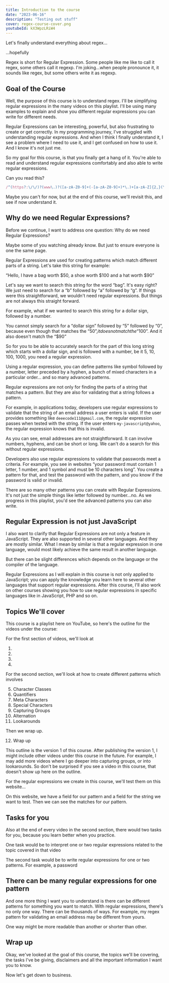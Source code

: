 ```yaml
---
title: Introduction to the course
date: "2023-06-16"
description: "Testing out stuff"
cover: regex-course-cover.png
youtubeId: kX3WpzLRiW4
---
```


Let's finally understand everything about regex…

…hopefully

Regex is short for Regular Expression. Some people like me like to call it regex, some others call it regexp. I'm joking…when people pronounce it, it sounds like regex, but some others write it as regexp.

## Goal of the Course

Well, the purpose of this course is to understand regex. I'll be simplifying regular expressions in the many videos on this playlist. I'll be using many examples to explain and show you different regular expressions you can write for different needs.

Regular Expressions can be interesting, powerful, but also frustrating to create or get correctly. In my programming journey, I've struggled with understanding regular expressions. And when I think I finally understand it, I see a problem where I need to use it, and I get confused on how to use it. And I know it's not just me.

So my goal for this course, is that you finally get a hang of it. You're able to read and understand regular expressions comfortably and also able to write regular expressions.

Can you read this?

```js
/^(https?:\/\/)?(www\.)?([a-zA-Z0-9]+(-[a-zA-Z0-9]+)*\.)+[a-zA-Z]{2,}(\/[^\s]*)?$/
```


Maybe you can't for now, but at the end of this course, we'll revisit this, and see if now understand it.

## Why do we need Regular Expressions?

Before we continue, I want to address one question: Why do we need Regular Expressions?

Maybe some of you watching already know. But just to ensure everyone is one the same page.

Regular Expressions are used for creating patterns which match different parts of a string. Let's take this string for example:

“Hello, I have a bag worth $50, a shoe worth $100 and a hat worth $90”

Let's say we want to search this string for the word “bag”. It's easy right? We just need to search for a “b” followed by “a” followed by “g”. If things were this straightforward, we wouldn't need regular expressions. But things are not always this straight forward.

For example, what if we wanted to search this string for a dollar sign, followed by a number.

You cannot simply search for a “dollar sign” followed by “5” followed by “0”, because even though that matches the “$50”, it does not match the “$100”. And it also doesn't match the “$90”

So for you to be able to accurately search for the part of this long string which starts with a dollar sign, and is followed with a number, be it 5, 10, 100, 1000, you need a regular expression.

Using a regular expression, you can define patterns like symbol followed by a number, letter preceded by a hyphen, a bunch of mixed characters in a particular order… and so many advanced patterns.

Regular expressions are not only for finding the parts of a string that matches a pattern. But they are also for validating that a string follows a pattern.

For example, in applications today, developers use regular expressions to validate that the string of an email address a user enters is valid. If the user provides something like `deeecode111@gmail.com`, the regular expression passes when tested with the string. If the user enters `my-javascript@yahoo`, the regular expression knows that this is invalid.

As you can see, email addresses are not straightforward. It can involve numbers, hyphens, and can be short or long. We can't do a search for this without regular expressions.

Developers also use regular expressions to validate that passwords meet a criteria. For example, you see in websites “your password must contain 1 letter, 1 number, and 1 symbol and must be 10 characters long”. You create a pattern for that, and test the password with the pattern, and you know if the password is valid or invalid.

There are so many other patterns you can create with Regular Expressions. It's not just the simple things like letter followed by number…no. As we progress in this playlist, you'd see the advanced patterns you can also write.

## Regular Expression is not just JavaScript

I also want to clarify that Regular Expressions are not only a feature in JavaScript. They are also supported in several other languages. And they are mostly similar. What I mean by similar is that a regular expression in one language, would most likely achieve the same result in another language.

But there can be slight differences which depends on the language or the compiler of the language.

Regular Expressions as I will explain in this course is not only applied to JavaScript; you can apply the knowledge you learn here to several other languages that support regular expressions. After this course, I'll also work on other courses showing you how to use regular expressions in specific languages like in JavaScript, PHP and so on.

## Topics We'll cover

This course is a playlist here on YouTube, so here's the outline for the videos under the course:

For the first section of videos, we'll look at

1. <CourseLink course='regex' path="terms" label='Terms used in Regex'/>
2. <CourseLink course='regex' path="first-regular-expression" label='How to create a regular expression'/>
3. <CourseLink course='regex' path="terflagsms" label='Flags'/>
4. <CourseLink course='regex' path="how-regular-expressions-work" label='How a regular expression matches parts of a string'/>
For the second section, we'll look at how to create different patterns which involves


5. Character Classes
6. Quantifiers
7. Meta Characters
8. Special Characters
9. Capturing Groups
10. Alternation
11. Lookarounds

Then we wrap up.

12. Wrap up

This outline is the version 1 of this course. After publishing the version 1, I might include other videos under this course in the future. For example, I may add more videos where I go deeper into capturing groups, or into lookarounds. So don't be surprised if you see a video in this course, that doesn't show up here on the outline.

For the regular expressions we create in this course, we'll test them on this website…

On this website, we have a field for our pattern and a field for the string we want to test. Then we can see the matches for our pattern.

## Tasks for you

Also at the end of every video in the second section, there would two tasks for you, because you learn better when you practice.

One task would be to interpret one or two regular expressions related to the topic covered in that video

The second task would be to write regular expressions for one or two patterns. For example, a password

## There can be many regular expressions for one pattern

And one more thing I want you to understand is there can be different patterns for something you want to match. With regular expressions, there's no only one way. There can be thousands of ways. For example, my regex pattern for validating an email address may be different from yours.

One way might be more readable than another or shorter than other.

## Wrap up

Okay, we've looked at the goal of this course, the topics we'll be covering, the tasks I've be giving, disclaimers and all the important information I want you to know.

Now let's get down to business.
